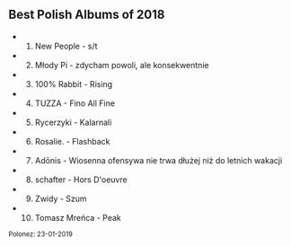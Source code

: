 ## Best Polish Albums of 2018

- 1. New People - s/t
- 2. Młody Pi - zdycham powoli, ale konsekwentnie
- 3. 100% Rabbit - Rising
- 4. TUZZA - Fino All Fine
- 5. Rycerzyki - Kalarnali
- 6. Rosalie. - Flashback
- 7. Adōnis - Wiosenna ofensywa nie trwa dłużej niż do letnich wakacji
- 8. schafter - Hors D'oeuvre
- 9. Zwidy - Szum
- 10. Tomasz Mreńca - Peak

<small>
Polonez: 23-01-2019
</small>
